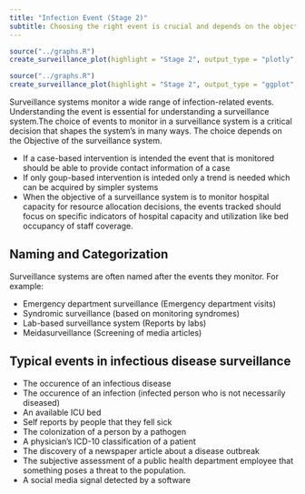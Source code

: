 ```yaml
---
title: "Infection Event (Stage 2)"
subtitle: Choosing the right event is crucial and depends on the objectives
---
```



::: {.content-visible when-format="html"}
```r
source("../graphs.R")
create_surveillance_plot(highlight = "Stage 2", output_type = "plotly", language = "en")
```
:::

::: {.content-visible when-format="pdf"}
```r
source("../graphs.R")
create_surveillance_plot(highlight = "Stage 2", output_type = "ggplot", language = "en")
```
:::


Surveillance systems monitor a wide range of infection-related events. Understanding the event is essential for understanding a surveillance system.The choice of events to monitor in a surveillance system is a critical decision that shapes the system's in many ways. The choice depends on the Objective of the surveillance system. 

- If a case-based intervention is intended the event that is monitored should be able to provide contact information of a case
- If only goup-based intervention is inteded only a trend is needed which can be acquired by simpler systems
- When the objective of a surveillance system is to monitor hospital capacity for resource allocation decisions, the events tracked should focus on specific indicators of hospital capacity and utilization like bed occupancy of staff coverage.

## Naming and Categorization
Surveillance systems are often named after the events they monitor. For example:

- Emergency department surveillance (Emergency department visits)
- Syndromic surveillance (based on monitoring syndromes)
- Lab-based surveillance system (Reports by labs)
- Meidasurveillance (Screening of media articles)

## Typical events in infectious disease surveillance  
- The occurence of an infectious disease
- The occurence of an infection (infected person who is not necessarily diseased)
- An available ICU bed
- Self reports by people that they fell sick
- The colonization of a person by a pathogen
- A physician's ICD-10 classification of a patient
- The discovery of a newspaper article about a disease outbreak
- The subjective assessment of a public health department employee that something poses a threat to the population.
- A social media signal detected by a software  


